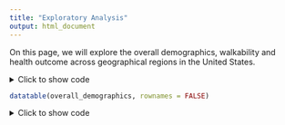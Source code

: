 ```yaml
---
title: "Exploratory Analysis"
output: html_document
---
```


On this page, we will explore the overall demographics, walkability and health outcome across geographical regions in the United States. 

<details>
  <summary>Click to show code</summary>
```r

library(tidyverse)
library(DT)

#Explore using cleaned data
explore_df = read_csv("./data/merge_final.csv")

explore_df = explore_df %>% mutate(sex_female = as.numeric(sex_female), sex_male = as.numeric(sex_male), age_18plus = as.numeric(age_18plus), median_income = as.numeric(median_income), percent_race = as.numeric(percent_race)) %>% separate(name, c("census_track","county", "state"), ",")

#Filter out varibales needed for demographics
demographics_df = explore_df %>% select(sex_female, sex_male, age_18plus, median_income, race, percent_race, county, state)

#Get overall demographics statistics
overall_demographics = data.frame(
  Variables = c("Percentage of Female", "Percentage of Male", "Percentage of Adults", "Median Income", "Percentage of White", "Percentage of Black", "Percentage of Asian", "Percentage of Hispanic", "Percentage of more than 2 Races"), 
  Results = c((mean(demographics_df$sex_female, na.rm = TRUE)), 
              (mean(demographics_df$sex_male, na.rm = TRUE)), 
              (mean(demographics_df$age_18plus, na.rm = TRUE)), 
              (mean(demographics_df$median_income, na.rm = TRUE)), 
              (mean((demographics_df %>% filter(race == "white"))$percent_race, na.rm = TRUE)), 
              (mean((demographics_df %>% filter(race == "black"))$percent_race, na.rm = TRUE)), 
              (mean((demographics_df %>% filter(race == "asian"))$percent_race, na.rm = TRUE)), 
              (mean((demographics_df %>% filter(race == "hispanic"))$percent_race, na.rm = TRUE)), 
              (mean((demographics_df %>% filter(race == "2_plus"))$percent_race, na.rm = TRUE)))
)
overall_demographics = overall_demographics %>% mutate(across(where(is.numeric), ~ round(., 3)))

#datatable(overall_demographics, rownames = FALSE)
```
</details>

```r

datatable(overall_demographics, rownames = FALSE)

```

<details>
  <summary>Click to show code</summary>
```r



```
</details>
 
```r



```
 
 